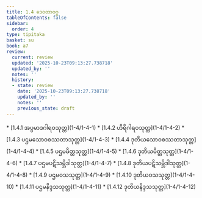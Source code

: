 ```yaml
---
title: 1.4 ဒေဝတာဝဂ္ဂ
tableOfContents: false
sidebar:
  order: 4
type: tipitaka
basket: su
book: a7
review:
  current: review
  updated: '2025-10-23T09:13:27.738718'
  updated_by: ''
  notes: ''
  history:
  - state: review
    date: '2025-10-23T09:13:27.738718'
    updated_by: ''
    notes: ''
    previous_state: draft
---
```



<ReviewStatus review={frontmatter.review} showDetails={true} />

<HypothesisAnnotation frontmatter={frontmatter} />

<DynamicBreadcrumb />



<TableOfContents book="a7" section="1.4">
* [1.4.1 အပ္ပမာဒဂါရဝသုတ္တ](1-4/1-4-1)
* [1.4.2 ဟိရိဂါရဝသုတ္တ](1-4/1-4-2)
* [1.4.3 ပဌမသောဝစဿတာသုတ္တ](1-4/1-4-3)
* [1.4.4 ဒုတိယသောဝစဿတာသုတ္တ](1-4/1-4-4)
* [1.4.5 ပဌမမိတ္တသုတ္တ](1-4/1-4-5)
* [1.4.6 ဒုတိယမိတ္တသုတ္တ](1-4/1-4-6)
* [1.4.7 ပဌမပဋိသမ္ဘိဒါသုတ္တ](1-4/1-4-7)
* [1.4.8 ဒုတိယပဋိသမ္ဘိဒါသုတ္တ](1-4/1-4-8)
* [1.4.9 ပဌမဝသသုတ္တ](1-4/1-4-9)
* [1.4.10 ဒုတိယဝသသုတ္တ](1-4/1-4-10)
* [1.4.11 ပဌမနိဒ္ဒသသုတ္တ](1-4/1-4-11)
* [1.4.12 ဒုတိယနိဒ္ဒသသုတ္တ](1-4/1-4-12)
</TableOfContents>